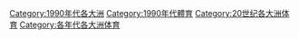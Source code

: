 [[Category:1990年代各大洲|Category:1990年代各大洲]]
[[Category:1990年代體育|Category:1990年代體育]]
[[Category:20世纪各大洲体育|Category:20世纪各大洲体育]]
[[Category:各年代各大洲体育|Category:各年代各大洲体育]]